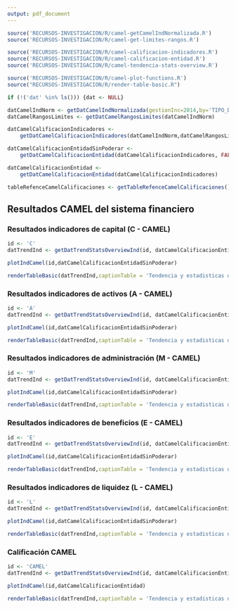 ```yaml
---
output: pdf_document
---
```


```r
source('RECURSOS-INVESTIGACION/R/camel-getCamelIndNormalizada.R')
source('RECURSOS-INVESTIGACION/R/camel-get-limites-rangos.R')

source('RECURSOS-INVESTIGACION/R/camel-calificacion-indicadores.R')
source('RECURSOS-INVESTIGACION/R/camel-calificacion-entidad.R')
source('RECURSOS-INVESTIGACION/R/camel-tendencia-stats-overview.R')

source('RECURSOS-INVESTIGACION/R/camel-plot-functions.R')
source("RECURSOS-INVESTIGACION/R/render-table-basic.R")

if (!('dat' %in% ls())) {dat <- NULL}

datCamelIndNorm <- getDatCamelIndNormalizada(gestionInc=2014,by='TIPO_DE_ENTIDAD',dat=dat)
datCamelRangosLimites <- getDatCamelRangosLimites(datCamelIndNorm)

datCamelCalificacionIndicadores <- 
    getDatCamelCalificacionIndicadores(datCamelIndNorm,datCamelRangosLimites)

datCamelCalificacionEntidadSinPoderar <- 
    getDatCamelCalificacionEntidad(datCamelCalificacionIndicadores, FALSE)

datCamelCalificacionEntidad <- 
    getDatCamelCalificacionEntidad(datCamelCalificacionIndicadores)

tableRefenceCamelCalificaciones <- getTableRefenceCamelCalificaciones()

```

## Resultados CAMEL del sistema financiero

### Resultados indicadores de capital (C - CAMEL)

```r
id <- 'C'
datTrendInd <- getDatTrendStatsOverviewInd(id, datCamelCalificacionEntidadSinPoderar,TRUE ,FALSE)
```


```r
plotIndCamel(id,datCamelCalificacionEntidadSinPoderar)
```

```r
renderTableBasic(datTrendInd,captionTable = 'Tendencia y estadisticas de indicadores de capital (CAMEL)',fontSize = 6.5)
```


\newpage
### Resultados indicadores de activos (A - CAMEL)

```r
id <- 'A'
datTrendInd <- getDatTrendStatsOverviewInd(id, datCamelCalificacionEntidadSinPoderar,TRUE ,FALSE)
```

```r
plotIndCamel(id,datCamelCalificacionEntidadSinPoderar)
```

```r
renderTableBasic(datTrendInd,captionTable = 'Tendencia y estadisticas de indicadores de activos (CAMEL)',fontSize = 6.5)
```



\newpage
### Resultados indicadores de administración (M - CAMEL)

```r
id <- 'M'
datTrendInd <- getDatTrendStatsOverviewInd(id, datCamelCalificacionEntidadSinPoderar,TRUE ,FALSE)
```

```r
plotIndCamel(id,datCamelCalificacionEntidadSinPoderar)
```

```r
renderTableBasic(datTrendInd,captionTable = 'Tendencia y estadisticas de indicadores de administración (CAMEL)',fontSize = 6.5)
```



\newpage
### Resultados indicadores de beneficios (E - CAMEL)

```r
id <- 'E'
datTrendInd <- getDatTrendStatsOverviewInd(id, datCamelCalificacionEntidadSinPoderar,TRUE ,FALSE)
```

```r
plotIndCamel(id,datCamelCalificacionEntidadSinPoderar)
```

```r
renderTableBasic(datTrendInd,captionTable = 'Tendencia y estadisticas de indicadores de beneficios o rendimiento (CAMEL)',fontSize = 6.5)
```



\newpage
### Resultados indicadores de liquidez (L - CAMEL)

```r
id <- 'L'
datTrendInd <- getDatTrendStatsOverviewInd(id, datCamelCalificacionEntidadSinPoderar,TRUE ,FALSE)
```

```r
plotIndCamel(id,datCamelCalificacionEntidadSinPoderar)
```

```r
renderTableBasic(datTrendInd,captionTable = 'Tendencia y estadisticas de indicadores de liquidez (CAMEL)',fontSize = 6.5)
```



\newpage
### Calificación CAMEL

```r
id <- 'CAMEL'
datTrendInd <- getDatTrendStatsOverviewInd(id, datCamelCalificacionEntidad,TRUE ,FALSE)
```

```r
plotIndCamel(id,datCamelCalificacionEntidad)
```

```r
renderTableBasic(datTrendInd,captionTable = 'Tendencia y estadisticas de CAMEL por tipo de entidad',fontSize = 6.5)
```



